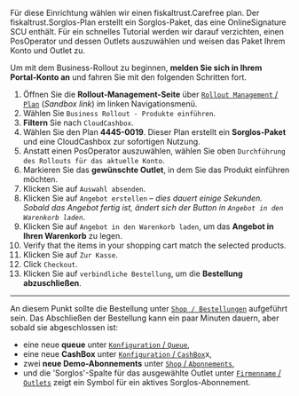 Für diese Einrichtung wählen wir einen fiskaltrust.Carefree plan. Der fiskaltrust.Sorglos-Plan erstellt ein Sorglos-Paket, das eine OnlineSignature SCU enthält.
Für ein schnelles Tutorial werden wir darauf verzichten, einen PosOperator und dessen Outlets auszuwählen und weisen das Paket Ihrem Konto und Outlet zu.

Um mit dem Business-Rollout zu beginnen, **melden Sie sich in Ihrem Portal-Konto an** und fahren Sie mit den folgenden Schritten fort.

1.	Öffnen Sie die **Rollout-Management-Seite** über [`Rollout Management` / `Plan`](https://portal-sandbox.fiskaltrust.de/RolloutManagement/Plan) (*Sandbox link*) im linken Navigationsmenü.
2.	Wählen Sie `Business Rollout - Produkte einführen`.
3.	**Filtern** Sie nach `CloudCashbox`.
4.	Wählen Sie den Plan **4445-0019**. Dieser Plan erstellt ein **Sorglos-Paket** und eine CloudCashbox zur sofortigen Nutzung.
5.	Anstatt einen PosOperator auszuwählen, wählen Sie oben `Durchführung des Rollouts für das aktuelle Konto`.
6.	Markieren Sie das **gewünschte Outlet**, in dem Sie das Produkt einführen möchten.
7.	Klicken Sie auf `Auswahl absenden`.
8.	Klicken Sie auf `Angebot erstellen` – *dies dauert einige Sekunden. Sobald das Angebot fertig ist, ändert sich der Button in `Angebot in den Warenkorb laden`*.
9.	Klicken Sie auf `Angebot in den Warenkorb laden`, um das **Angebot in Ihren Warenkorb** zu legen.
10. Verify that the items in your shopping cart match the selected products.
11.	Klicken Sie auf `Zur Kasse`.
11. Click `Checkout`.
12.	Klicken Sie auf `verbindliche Bestellung`, um die **Bestellung abzuschließen**.

-----

An diesem Punkt sollte die Bestellung unter [`Shop / Bestellungen`](https://portal-sandbox.fiskaltrust.de/Shop/Orders) aufgeführt sein. Das Abschließen der Bestellung kann ein paar Minuten dauern, aber sobald sie abgeschlossen ist:

* eine neue **queue** unter [`Konfiguration` / `Queue`](https://portal-sandbox.fiskaltrust.de/Queue),
* eine neue **CashBox** unter [`Konfiguration` / `CashBox`](https://portal-sandbox.fiskaltrust.de/CashBox)x,
* zwei **neue Demo-Abonnements** unter [`Shop` / `Abonnements`](https://portal-sandbox.fiskaltrust.de/Shop/Subscriptions),
* und die 'Sorglos'-Spalte für das ausgewählte Outlet unter [`Firmenname` / `Outlets`](https://portal-sandbox.fiskaltrust.de/AccountOutlet) zeigt ein Symbol für ein aktives Sorglos-Abonnement.
